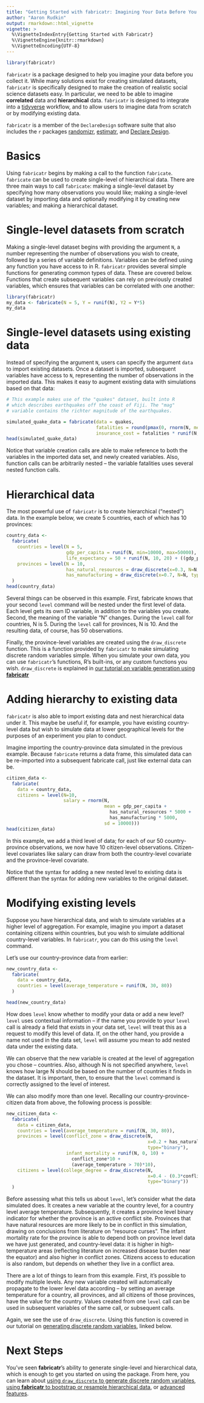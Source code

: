 ```yaml
---
title: "Getting Started with fabricatr: Imagining Your Data Before You Collect It"
author: "Aaron Rudkin"
output: rmarkdown::html_vignette
vignette: >
  %\VignetteIndexEntry{Getting Started with Fabricatr}
  %\VignetteEngine{knitr::rmarkdown}
  %\VignetteEncoding{UTF-8}
---
```


```r
library(fabricatr)
```

`fabricatr` is a package designed to help you imagine your data before you collect it. While many solutions exist for creating simulated datasets, `fabricatr` is specifically designed to make the creation of realistic social science datasets easy. In particular, we need to be able to imagine **correlated** data and **hierarchical** data. `fabricatr` is designed to integrate into a [tidyverse](https://www.tidyverse.org/) workflow, and to allow users to imagine data from scratch or by modifying existing data.

`fabricatr` is a member of the `DeclareDesign` software suite that also includes the `r` packages [randomizr](randomizr.declaredesign.org), [estimatr](estimatr.declaredesign.org), and [Declare Design](declaredesign.org). 

# Basics

Using `fabricatr` begins by making a call to the function `fabricate`. `fabricate` can be used to create single-level of hierarchical data. There are three main ways to call `fabricate`: making a single-level dataset by specifying how many observations you would like; making a single-level dataset by importing data and optionally modifying it by creating new variables; and making a hierarchical dataset.

# Single-level datasets from scratch

Making a single-level dataset begins with providing the argument `N`, a number representing the number of observations you wish to create, followed by a series of variable definitions. Variables can be defined using any function you have access to in R. `fabricatr` provides several simple functions for generating common types of data. These are covered below. Functions that create subsequent variables can rely on previously created variables, which ensures that variables can be correlated with one another:

```r
library(fabricatr)
my_data <- fabricate(N = 5, Y = runif(N), Y2 = Y*5)
my_data
```

# Single-level datasets using existing data

Instead of specifying the argument `N`, users can specify the argument `data` to import existing datasets. Once a dataset is imported, subsequent variables have access to `N`, representing the number of observations in the imported data. This makes it easy to augment existing data with simulations based on that data:

```r
# This example makes use of the "quakes" dataset, built into R
# which describes earthquakes off the coast of Fiji. The "mag"
# variable contains the richter magnitude of the earthquakes.

simulated_quake_data = fabricate(data = quakes,
                                 fatalities = round(pmax(0, rnorm(N, mean=mag)) * 100),
                                 insurance_cost = fatalities * runif(N, 1000000, 2000000))
head(simulated_quake_data)
```

Notice that variable creation calls are able to make reference to both the variables in the imported data set, and newly created variables. Also, function calls can be arbitrarily nested -- the variable fatalities uses several nested function calls.

# Hierarchical data

The most powerful use of `fabricatr` is to create hierarchical ("nested") data. In the example below, we create 5 countries, each of which has 10 provinces:

```r
country_data <-
  fabricate(
    countries = level(N = 5, 
                      gdp_per_capita = runif(N, min=10000, max=50000),
                      life_expectancy = 50 + runif(N, 10, 20) + ((gdp_per_capita > 30000) * 10)),
    provinces = level(N = 10,
                      has_natural_resources = draw_discrete(x=0.3, N=N, type="bernoulli"),
                      has_manufacturing = draw_discrete(x=0.7, N=N, type="bernoulli"))
  )
head(country_data)
```

Several things can be observed in this example. First, fabricate knows that your second `level` command will be nested under the first level of data. Each level gets its own ID variable, in addition to the variables you create. Second, the meaning of the variable "N" changes. During the `level` call for countries, N is 5. During the `level` call for provinces, N is 10. And the resulting data, of course, has 50 observations.

Finally, the province-level variables are created using the `draw_discrete` function. This is a function provided by `fabricatr` to make simulating discrete random variables simple. When you simulate your own data, you can use `fabricatr`'s functions, R's built-ins, or any custom functions you wish. `draw_discrete` is explained in [our tutorial on variable generation using **fabricatr**](variable_generation.html)

# Adding hierarchy to existing data

`fabricatr` is also able to import existing data and nest hierarchical data under it. This maybe be useful if, for example, you have existing country-level data but wish to simulate data at lower geographical levels for the purposes of an experiment you plan to conduct.

Imagine importing the country-province data simulated in the previous example. Because `fabricate` returns a data frame, this simulated data can be re-imported into a subsequent fabricate call, just like external data can be.

```r
citizen_data <- 
  fabricate(
    data = country_data,
    citizens = level(N=10,
                     salary = rnorm(N, 
                                    mean = gdp_per_capita + 
                                      has_natural_resources * 5000 + 
                                      has_manufacturing * 5000,
                                    sd = 10000)))
head(citizen_data)
```

In this example, we add a third level of data; for each of our 50 country-province observations, we now have 10 citizen-level observations. Citizen-level covariates like salary can draw from both the country-level covariate and the province-level covariate.

Notice that the syntax for adding a new nested level to existing data is different than the syntax for adding new variables to the original dataset.

# Modifying existing levels

Suppose you have hierarchical data, and wish to simulate variables at a higher level of aggregation. For example, imagine you import a dataset containing citizens within countries, but you wish to simulate additional country-level variables. In `fabricatr`, you can do this using the `level` command.

Let's use our country-province data from earlier:

```r
new_country_data <-
  fabricate(
    data = country_data,
    countries = level(average_temperature = runif(N, 30, 80))
  )

head(new_country_data)
```

How does `level` know whether to modify your data or add a new level? `level` uses contextual information -- if the name you provide to your `level` call is already a field that exists in your data set, `level` will treat this as a request to modify this level of data. If, on the other hand, you provide a name not used in the data set, `level` will assume you mean to add nested data under the existing data.

We can observe that the new variable is created at the level of aggregation you chose -- countries. Also, although N is not specified anywhere, `level` knows how large N should be based on the number of countries it finds in the dataset. It is important, then, to ensure that the `level` command is correctly assigned to the level of interest.

We can also modify more than one level. Recalling our country-province-citizen data from above, the following process is possible:

```r
new_citizen_data <-
  fabricate(
    data = citizen_data,
    countries = level(average_temperature = runif(N, 30, 80)),
    provinces = level(conflict_zone = draw_discrete(N, 
                                                    x=0.2 + has_natural_resources*0.3,
                                                    type="binary"),
                      infant_mortality = runif(N, 0, 10) + 
                        conflict_zone*10 + 
                        (average_temperature > 70)*10),
    citizens = level(college_degree = draw_discrete(N, 
                                                    x=0.4 - (0.3*conflict_zone), 
                                                    type="binary"))
  )
```                        

Before assessing what this tells us about `level`, let's consider what the data simulated does. It creates a new variable at the country level, for a country level average temperature. Subsequently, it creates a province level binary indicator for whether the province is an active conflict site. Provinces that have natural resources are more likely to be in conflict in this simulation, drawing on conclusions from literature on "resource curses". The infant mortality rate for the province is able to depend both on province level data we have just generated, and country-level data: it is higher in high-temperature areas (reflecting literature on increased disease burden near the equator) and also higher in conflict zones. Citizens access to education is also random, but depends on whether they live in a conflict area.

There are a lot of things to learn from this example. First, it's possible to modify multiple levels. Any new variable created will automatically propagate to the lower level data according -- by setting an average temperature for a country, all provinces, and all citizens of those provinces, have the value for the country. Values created from one `level` call can be used in subsequent variables of the same call, or subsequent calls.

Again, we see the use of `draw_discrete`. Using this function is covered in our tutorial on [generating discrete random variables](variable_generation.html), linked below.

# Next Steps

You've seen **fabricatr**'s ability to generate single-level and hierarchical data, which is enough to get you started on using the package. From here, you can learn about [using `draw_discrete` to generate discrete random variables](variable_generation.html), [using **fabricatr** to bootstrap or resample hierarchical data](resampling.html), or [advanced features](advanced_features.html).
